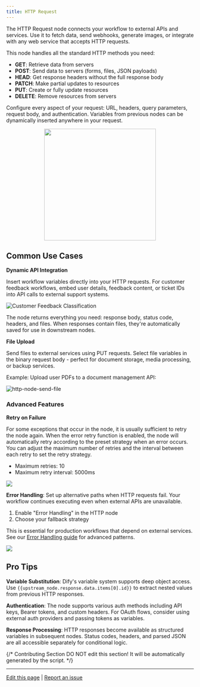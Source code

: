 ```yaml
---
title: HTTP Request
---
```


The HTTP Request node connects your workflow to external APIs and services. Use it to fetch data, send webhooks, generate images, or integrate with any web service that accepts HTTP requests.

This node handles all the standard HTTP methods you need:

- **GET**: Retrieve data from servers
- **POST**: Send data to servers (forms, files, JSON payloads)
- **HEAD**: Get response headers without the full response body
- **PATCH**: Make partial updates to resources
- **PUT**: Create or fully update resources
- **DELETE**: Remove resources from servers

Configure every aspect of your request: URL, headers, query parameters, request body, and authentication. Variables from previous nodes can be dynamically inserted anywhere in your request.

<p align="center">
  <img src="https://assets-docs.dify.ai/dify-enterprise-mintlify/en/guides/workflow/node/07c5e952eb4c9d6a32d0b7c2d855d4a5.png" width="300" />
</p>

## Common Use Cases

**Dynamic API Integration**

Insert workflow variables directly into your HTTP requests. For customer feedback workflows, embed user details, feedback content, or ticket IDs into API calls to external support systems.

![Customer Feedback Classification](https://assets-docs.dify.ai/dify-enterprise-mintlify/en/guides/workflow/node/090975269f8998f906c5636dde8d9540.png)

The node returns everything you need: response body, status code, headers, and files. When responses contain files, they're automatically saved for use in downstream nodes.

**File Upload**

Send files to external services using PUT requests. Select file variables in the binary request body - perfect for document storage, media processing, or backup services.

Example: Upload user PDFs to a document management API:

![http-node-send-file](https://assets-docs.dify.ai/dify-enterprise-mintlify/en/guides/workflow/node/1f2e33cf7bed33096b5aee145006193d.png)

### Advanced Features

**Retry on Failure**

For some exceptions that occur in the node, it is usually sufficient to retry the node again. When the error retry function is enabled, the node will automatically retry according to the preset strategy when an error occurs. You can adjust the maximum number of retries and the interval between each retry to set the retry strategy.

- Maximum retries: 10
- Maximum retry interval: 5000ms

![](https://assets-docs.dify.ai/2024/12/2e7c6080c0875e31a074c2a9a4543797.png)

**Error Handling**: Set up alternative paths when HTTP requests fail. Your workflow continues executing even when external APIs are unavailable.

1. Enable "Error Handling" in the HTTP node
2. Choose your fallback strategy

This is essential for production workflows that depend on external services. See our [Error Handling guide](/en/guides/workflow/error-handling) for advanced patterns.

![](https://assets-docs.dify.ai/2024/12/91daa86d9770390ab2a41d6d0b6ed1e7.png)

## Pro Tips

**Variable Substitution**: Dify's variable system supports deep object access. Use `{{upstream_node.response.data.items[0].id}}` to extract nested values from previous HTTP responses.

**Authentication**: The node supports various auth methods including API keys, Bearer tokens, and custom headers. For OAuth flows, consider using external auth providers and passing tokens as variables.

**Response Processing**: HTTP responses become available as structured variables in subsequent nodes. Status codes, headers, and parsed JSON are all accessible separately for conditional logic.

{/*
Contributing Section
DO NOT edit this section!
It will be automatically generated by the script.
*/}

---

[Edit this page](https://github.com/langgenius/dify-docs/edit/main/en/guides/workflow/node/http-request.mdx) | [Report an issue](https://github.com/langgenius/dify-docs/issues/new?title=Documentation%20Issue%3A%20requ&body=%23%23%20Issue%20Description%0A%3C%21--%20Please%20briefly%20describe%20the%20issue%20you%20found%20--%3E%0A%0A%23%23%20Page%20Link%0Ahttps%3A%2F%2Fgithub.com%2Flanggenius%2Fdify-docs%2Fblob%2Fmain%2Fen/guides/workflow/node%2Fhttp-request.mdx%0A%0A%23%23%20Suggested%20Changes%0A%3C%21--%20If%20you%20have%20specific%20suggestions%20for%20changes%2C%20please%20describe%20them%20here%20--%3E%0A%0A%3C%21--%20Thank%20you%20for%20helping%20improve%20our%20documentation%21%20--%3E)

